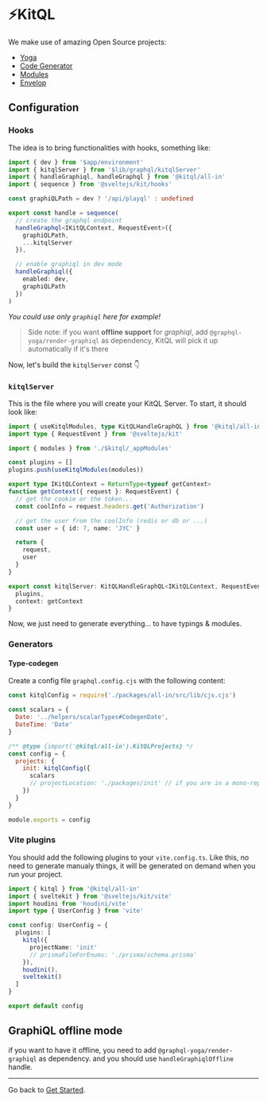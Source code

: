 
# ⚡KitQL

We make use of amazing Open Source projects:

- [Yoga](https://www.graphql-yoga.com/)
- [Code Generator](https://www.graphql-code-generator.com/)
- [Modules](https://www.graphql-modules.com/)
- [Envelop](https://www.envelop.dev/)

## Configuration

### Hooks

The idea is to bring functionalities with hooks, something like:

```ts filename="hooks.server.ts"
import { dev } from '$app/environment'
import { kitqlServer } from '$lib/graphql/kitqlServer'
import { handleGraphiql, handleGraphql } from '@kitql/all-in'
import { sequence } from '@sveltejs/kit/hooks'

const graphiQLPath = dev ? '/api/playql' : undefined

export const handle = sequence(
  // create the graphql endpoint
  handleGraphql<IKitQLContext, RequestEvent>({
    graphiQLPath,
    ...kitqlServer
  }),

  // enable graphiql in dev mode
  handleGraphiql({
    enabled: dev,
    graphiQLPath
  })
)
```

_You could use only `graphiql` here for example!_

> Side note: if you want **offline support** for _graphiql_, add `@graphql-yoga/render-graphiql` as dependency, KitQL will pick it up automatically if it's there

Now, let's build the `kitqlServer` const 👇

### `kitqlServer`

This is the file where you will create your KitQL Server. To start, it should look like:

```ts filename="src/lib/graphql/kitqlServer.ts"
import { useKitqlModules, type KitQLHandleGraphQL } from '@kitql/all-in'
import type { RequestEvent } from '@sveltejs/kit'

import { modules } from './$kitql/_appModules'

const plugins = []
plugins.push(useKitqlModules(modules))

export type IKitQLContext = ReturnType<typeof getContext>
function getContext({ request }: RequestEvent) {
  // get the cookie or the token...
  const coolInfo = request.headers.get('Authorization')

  // get the user from the coolInfo (redis or db or ...)
  const user = { id: 7, name: 'JYC' }

  return {
    request,
    user
  }
}

export const kitqlServer: KitQLHandleGraphQL<IKitQLContext, RequestEvent> = {
  plugins,
  context: getContext
}
```

Now, we just need to generate everything... to have typings & modules.

### Generators

#### Type-codegen

Create a config file `graphql.config.cjs` with the following content:

```js filename="graphql.config.cjs"
const kitqlConfig = require('./packages/all-in/src/lib/cjs.cjs')

const scalars = {
  Date: '../helpers/scalarTypes#CodegenDate',
  DateTime: 'Date'
}

/** @type {import('@kitql/all-in').KitQLProjects} */
const config = {
  projects: {
    init: kitqlConfig({
      scalars
      // projectLocation: './packages/init' // if you are in a mono-repo
    })
  }
}

module.exports = config
```

### Vite plugins

You should add the following plugins to your `vite.config.ts`. Like this, no need to generate manualy things,
it will be generated on demand when you run your project.

```ts filename="vite.config.ts"
import { kitql } from '@kitql/all-in'
import { sveltekit } from '@sveltejs/kit/vite'
import houdini from 'houdini/vite'
import type { UserConfig } from 'vite'

const config: UserConfig = {
  plugins: [
    kitql({
      projectName: 'init'
      // prismaFileForEnums: './prisma/schema.prisma'
    }),
    houdini(),
    sveltekit()
  ]
}

export default config
```

## GraphiQL offline mode

if you want to have it offline, you need to add `@graphql-yoga/render-graphiql` as dependency.
and you should use `handleGraphiqlOffline` handle.

<hr />

Go back to [Get Started](/docs/all-in).
